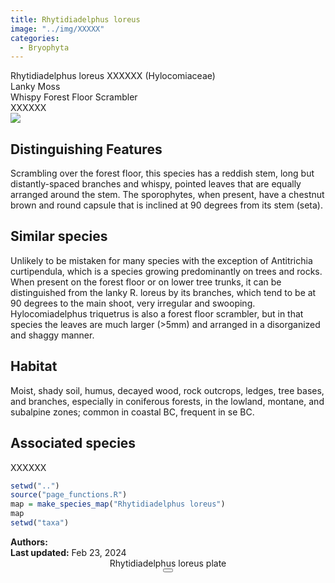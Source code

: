 ```yaml
---
title: Rhytidiadelphus loreus
image: "../img/XXXXX"
categories:
  - Bryophyta
---
```


<div class="info-panel">
 <div class="info-top">
  <div class="taxon-scientific"><span class="taxon-name">Rhytidiadelphus loreus</span> <span class="taxon-authority">XXXXXX</span> <span class="taxon-family">(Hylocomiaceae)</span></div>
  <div class="taxon-common">Lanky Moss</div>
 </div>
 <div class="info-bottom">
  <div class="taxon-qnd">Whispy Forest Floor Scrambler</div>
  <div class="taxon-abundance">XXXXXX</div>
 </div>
</div>
<div class="imerss-content-frame">
 <div class="imerss-image-header">
  <div class="imerss-image-holder imerss-column-left" data-toggle="tooltip" style="background-image: url(../img/XXXXX)" title="XXXXX">
  </div>

  <div class="imerss-image-holder imerss-column-right" data-toggle="tooltip" style="background-image: url(../img/XXXXX)" title="XXXXX">
  </div>
 
 </div>
 <div class="imerss-content-lower">
  <div class="imerss-column-left">
  <div class="tab-microscope" data-micromodal-trigger="modal-plate">
  <img src="../img/bryo guide microscope.png"/>
  </div>

<h2>Distinguishing Features</h2>

Scrambling over the forest floor, this species has a reddish stem, long but distantly-spaced branches and whispy, pointed leaves that are equally arranged around the stem. The sporophytes, when present, have a chestnut brown and round capsule that is inclined at 90 degrees from its stem (seta).

<h2>Similar species</h2>

Unlikely to be mistaken for many species with the exception of Antitrichia curtipendula, which is a species growing predominantly on trees and rocks. When present on the forest floor or on lower tree trunks, it can be distinguished from the lanky R. loreus by its branches, which tend to be at 90 degrees to the main shoot, very irregular and swooping. Hylocomiadelphus triquetrus is also a forest floor scrambler, but in that species the leaves are much larger (&gt;5mm) and arranged in a disorganized and shaggy manner.

<h2>Habitat</h2>

Moist, shady soil, humus, decayed wood, rock outcrops, ledges, tree bases, and branches, especially in coniferous forests, in the lowland, montane, and subalpine zones; common in coastal BC, frequent in se BC.

<h2>Associated species</h2>

XXXXXX
</div>

<div class="imerss-column-right">

<div class="imerss-image-holder imerss-column-right" data-toggle="tooltip" style="background-image: url(../img/XXXXX)" title="XXXXX">
</div>

<div class="imerss-map-holder">
```r
setwd("..")
source("page_functions.R")
map = make_species_map("Rhytidiadelphus loreus")
map
setwd("taxa")
```
</div>

</div>

</div>
</div>

<div class="taxon-footer">
 <div class="taxon-authors"><b>Authors:</b> <span></span></div>
 <div class="taxon-update"><b>Last updated:</b> <span>Feb 23, 2024</span></div>
</div>

<div class="modal micromodal-slide" id="modal-plate" aria-hidden="true">
 <div class="modal__overlay" tabindex="-1" data-micromodal-close>
  <div class="modal__container" role="dialog" aria-modal="true" aria-labelledby="modal-plate-title" >
   <header class="modal__header">
   <div class="modal__title" id="modal-plate-title">
  Rhytidiadelphus loreus plate
   </div>
   <button class="modal__close" aria-label="Close" data-micromodal-close></button>
   </header>
  <div class="modal__content" id="modal-plate-content">
   <div class="imerss-image-holder" data-toggle="tooltip" style="background-image: url(../img/XXXXX)" title="XXXXX">
  </div>
  </div>
  </div>
 </div>
</div>

<script src="../js/micromodal.min.js"></script>
<link href="../css/style-taxon.css" rel="stylesheet">
<link href="../css/micromodal.css" rel="stylesheet">

<script>
MicroModal.init();
</script>

